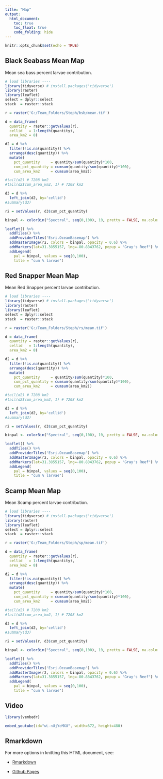 ```yaml
---
title: "Map"
output:
  html_document:
    toc: true
    toc_float: true
    code_folding: hide
---
```


```r
knitr::opts_chunk$set(echo = TRUE)
```

## Black Seabass Mean Map

Mean sea bass percent larvae contribution.

```r
# load libraries ----
library(tidyverse) # install.packages('tidyverse')
library(raster)
library(leaflet)
select = dplyr::select
stack  = raster::stack

r = raster('G:/Team_Folders/Steph/bsb/mean.tif')

d = data_frame(
  quantity = raster::getValues(r),
  cellid   = 1:length(quantity),
  area_km2 = 8)

d2 = d %>%
  filter(!is.na(quantity)) %>%
  arrange(desc(quantity)) %>%
  mutate(
    pct_quantity     = quantity/sum(quantity)*100,
    cum_pct_quantity = cumsum(quantity/sum(quantity)*100),
    cum_area_km2     = cumsum(area_km2))

#tail(d2) # 7208 km2
#tail(d2$cum_area_km2, 1) # 7208 km2

d3 = d %>%
  left_join(d2, by='cellid')
#summary(d3)

r2 = setValues(r, d3$cum_pct_quantity)

binpal <- colorBin("Spectral", seq(0,100), 10, pretty = FALSE, na.color = "transparent")

leaflet() %>% 
  addTiles() %>%
  addProviderTiles('Esri.OceanBasemap') %>%
  addRasterImage(r2, colors = binpal, opacity = 0.6) %>%
  addMarkers(lat=31.3855157, lng=-80.8843762, popup = "Gray's Reef") %>%
  addLegend(
    pal = binpal, values = seq(0,100),
    title = "cum % larvae")
```

## Red Snapper Mean Map

Mean Red Snapper percent larvae contribution.

```r
# load libraries ----
library(tidyverse) # install.packages('tidyverse')
library(raster)
library(leaflet)
select = dplyr::select
stack  = raster::stack

r = raster('G:/Team_Folders/Steph/rs/mean.tif')

d = data_frame(
  quantity = raster::getValues(r),
  cellid   = 1:length(quantity),
  area_km2 = 8)

d2 = d %>%
  filter(!is.na(quantity)) %>%
  arrange(desc(quantity)) %>%
  mutate(
    pct_quantity     = quantity/sum(quantity)*100,
    cum_pct_quantity = cumsum(quantity/sum(quantity)*100),
    cum_area_km2     = cumsum(area_km2))

#tail(d2) # 7208 km2
#tail(d2$cum_area_km2, 1) # 7208 km2

d3 = d %>%
  left_join(d2, by='cellid')
#summary(d3)

r2 = setValues(r, d3$cum_pct_quantity)

binpal <- colorBin("Spectral", seq(0,100), 10, pretty = FALSE, na.color = "transparent")

leaflet() %>% 
  addTiles() %>%
  addProviderTiles('Esri.OceanBasemap') %>%
  addRasterImage(r2, colors = binpal, opacity = 0.6) %>%
  addMarkers(lat=31.3855157, lng=-80.8843762, popup = "Gray's Reef") %>%
  addLegend(
    pal = binpal, values = seq(0,100),
    title = "cum % larvae")
```

## Scamp Mean Map

Mean Scamp percent larvae contribution.

```r
# load libraries ----
library(tidyverse) # install.packages('tidyverse')
library(raster)
library(leaflet)
select = dplyr::select
stack  = raster::stack

r = raster('G:/Team_Folders/Steph/sp/mean.tif')

d = data_frame(
  quantity = raster::getValues(r),
  cellid   = 1:length(quantity),
  area_km2 = 8)

d2 = d %>%
  filter(!is.na(quantity)) %>%
  arrange(desc(quantity)) %>%
  mutate(
    pct_quantity     = quantity/sum(quantity)*100,
    cum_pct_quantity = cumsum(quantity/sum(quantity)*100),
    cum_area_km2     = cumsum(area_km2))

#tail(d2) # 7208 km2
#tail(d2$cum_area_km2, 1) # 7208 km2

d3 = d %>%
  left_join(d2, by='cellid')
#summary(d3)

r2 = setValues(r, d3$cum_pct_quantity)

binpal <- colorBin("Spectral", seq(0,100), 10, pretty = FALSE, na.color = "transparent")

leaflet() %>% 
  addTiles() %>%
  addProviderTiles('Esri.OceanBasemap') %>%
  addRasterImage(r2, colors = binpal, opacity = 0.6) %>%
  addMarkers(lat=31.3855157, lng=-80.8843762, popup = "Gray's Reef") %>%
  addLegend(
    pal = binpal, values = seq(0,100),
    title = "cum % larvae")
```


## Video

```r
library(vembedr)

embed_youtube(id="wL-nUjYeMXU", width=672, height=480)
```


## Rmarkdown

For more options in knitting this HTML document, see:

- [Rmarkdown](http://rmarkdown.rstudio.com/html_document_format.html)

- [Github Pages](https://pages.github.com/)
